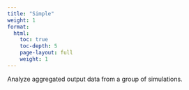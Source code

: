 ```yaml
---
title: "Simple"
weight: 1
format: 
  html:
    toc: true
    toc-depth: 5
    page-layout: full
    weight: 1
---
```


Analyze aggregated output data from a group of simulations.

